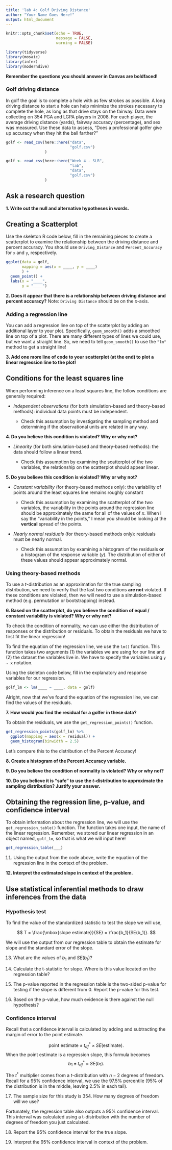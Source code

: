 ```yaml
---
title: 'lab 4: Golf Driving Distance'
author: "Your Name Goes Here!"
output: html_document
---
```


```r
knitr::opts_chunk$set(echo = TRUE, 
                      message = FALSE, 
                      warning = FALSE)

library(tidyverse)
library(mosaic)
library(infer)
library(moderndive)
```

__Remember the questions you should answer in Canvas are boldfaced!__

### Golf driving distance

In golf the goal is to complete a hole with as few strokes as possible.  A long
driving distance to start a hole can help minimize the strokes necessary to 
complete the hole, as long as that drive stays on the fairway.  Data were
collecting on 354 PGA and LGPA players in 2008.  For each player, the average
driving distance (yards), fairway accuracy (percentage), and sex was measured.
Use these data to assess, "Does a professional golfer give up accuracy when they
hit the ball farther?"

```r
golf <- read_csv(here::here("data", 
                            "golf.csv")
                 )

golf <- read_csv(here::here("Week 4 - SLR", 
                            "lab", 
                            "data", 
                            "golf.csv")
                 )
```

## Ask a research question

__1. Write out the null and alternative hypotheses in words.__


## Creating a Scatterplot

Use the skeleton R code below, fill in the remaining pieces to create a
scatterplot to examine the relationship between the driving distance and percent
accuracy. You should use `Driving_Distance` and `Percent_Accuracy` for `x` and
`y`, respectively. 
 
```r
ggplot(data = golf, 
       mapping = aes(x = ____, y = ____)
       ) +  
  geom_point() +  
  labs(x = "____",  
       y = "____") 
```

__2. Does it appear that there is a relationship between driving distance and percent accuracy?__
Note: `Driving Distance` should be on the $x$-axis.


### Adding a regression line

You can add a regression line on top of the scatterplot by adding an additional
layer to your plot. Specifically, `geom_smooth()` adds a smoothed line on 
top of a plot. There are many different types of lines we could use, but we 
want a straight line. So, we need to tell `geom_smooth()` to use the `"lm"`
method to get a straight line!

__3. Add one more line of code to your scatterplot (at the end) to plot a linear regression line to the plot!__

## Conditions for the least squares line 

When performing inference on a least squares line, the follow conditions are generally required:

* *Independent observations* (for both simulation-based and theory-based
methods): individual data points must be independent.

  - Check this assumption by investigating the sampling method and determining 
  if the observational units are related in any way.
  
__4. Do you believe this condition is violated? Why or why not?__



* *Linearity* (for both simulation-based and theory-based methods): the data
should follow a linear trend.

  - Check this assumption by examining the scatterplot of the two variables, the
  relationship on the scatterplot should appear linear.
  
__5. Do you believe this condition is violated? Why or why not?__



* *Constant variability* (for theory-based methods only): the variability of
points around the least squares line remains roughly constant

  - Check this assumption by examining the scatterplot of the two variables, the
  variability in the points around the regression line should be approximately 
  the same for all of the values of $x$. When I say the "variability in the 
  points," I mean you should be looking at the **vertical** spread of the
  points.

* *Nearly normal residuals* (for theory-based methods only): residuals must be
nearly normal.

  - Check this assumption by examining a histogram of the residuals **or** a
  histogram of the response variable ($y$). The distribution of either of these
  values should appear approximately normal. 
  

### Using theory-based methods 

To use a $t$-distribution as an approximation for the true sampling
distribution, we need to verify that the last two conditions __are not__ 
violated. If these conditions are violated, then we will need to use a 
simulation-based method (e.g. permutation or bootstrapping) instead. 

__6. Based on the scatterplot, do you believe the condition of equal / constant variability is violated? Why or why not?__



To check the condition of normality, we can use either the distribution of 
responses or the distribution or residuals. To obtain the residuals we have to 
first fit the linear regression! 

To find the equation of the regression line, we use the `lm()` function. This
function takes two arguments (1) the variables we are using for our line and (2)
the dataset the variables live in. We have to specify the variables using 
`y ~ x` notation. 

Using the skeleton code below, fill in the explanatory and response variables
for our regression. 

```r
golf_lm <- lm(____ ~ ____, data = golf)
```

Alright, now that we've found the equation of the regression line, we can find
the values of the residuals. 

__7. How would you find the residual for a golfer in these data?__



To obtain the residuals, we use the `get_regression_points()` function. 

```r
get_regression_points(golf_lm) %>% 
  ggplot(mapping = aes(x = residual)) +
  geom_histogram(binwidth = 2.5)
```

Let's compare this to the distribution of the Percent Accuracy! 

__8. Create a histogram of the Percent Accuracy variable.__


__9. Do you believe the condition of normality is violated? Why or why not?__  



__10. Do you believe it is "safe" to use the $t$-distribution to approximate the sampling distribution? Justify your answer.__



## Obtaining the regression line, p-value, and confidence interval

To obtain information about the regression line, we will use the 
`get_regression_table()` function. The function takes one input, the name of 
the linear regression. Remember, we stored our linear regression in an object
named, `golf_lm`, so that is what we will input here!

```r
get_regression_table(___)
```

11. Using the output from the code above, write the equation of the regression
line in the context of the problem. 

__12. Interpret the estimated slope in context of the problem.__

## Use statistical inferential methods to draw inferences from the data

### Hypothesis test

To find the value of the standardized statistic to test the slope we will use, 

$$
T = \frac{\mbox{slope estimate}}{SE} = \frac{b_1}{SE(b_1)}.
$$
 
We will use the output from our regression table to obtain the estimate for
slope and the standard error of the slope.

13.  What are the values of $b_1$ and $SE(b_1)$?  


14.  Calculate the t-statistic for slope. Where is this value located on the 
regression table? 


15.  The p-value reported in the regression table is the two-sided p-value for testing if the slope is different from 0. Report the p-value for this test. 


16. Based on the p-value, how much evidence is there against the null
hypothesis?


### Confidence interval

Recall that a confidence interval is calculated by adding and subtracting the
margin of error to the point estimate.  

$$\mbox{point estimate}\pm t^*_{df} \times SE(\mbox{estimate}).$$
When the point estimate is a regression slope, this formula becomes 
$$b_1 \pm t^*_{df} \times SE(b_1).$$
 
The $t^*$ multiplier comes from a $t$-distribution with $n-2$ degrees of
freedom.  Recall for a 95% confidence interval, we use the 97.5% percentile
(95% of the distribution is in the middle, leaving 2.5% in each tail).

17. The sample size for this study is 354. How many degrees of freedom will we use?


Fortunately, the regression table also outputs a 95% confidence interval. This
interval was calculated using a t-distribution with the number of degrees of 
freedom you just calculated. 

18. Report the 95% confidence interval for the true slope.


19. Interpret the 95% confidence interval in context of the problem.

